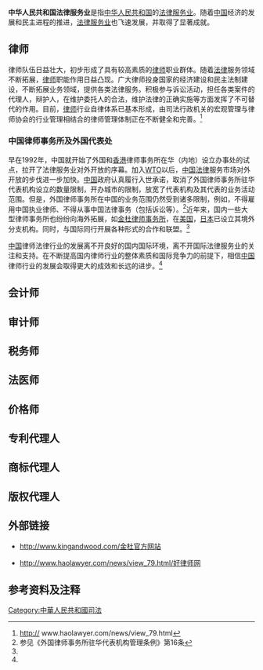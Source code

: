 '''中华人民共和国法律服务业'''是指[[中华人民共和国|中华人民共和国]]的[[法律服务业|法律服务业]]。随着[[中国|中国]]经济的发展和民主进程的推进，[[法律服务业|法律服务业]]也飞速发展，并取得了显著成就。

==律师==
律师队伍日益壮大，初步形成了具有较高素质的[[律师|律师]]职业群体。随着[[法律|法律]]服务领域不断拓展，[[律师|律师]]职能作用日益凸现。广大律师投身国家的经济建设和民主法制建设，不断拓展业务领域，提供各类法律服务。积极参与诉讼活动，担任各类案件的代理人，辩护人，在维护委托人的合法，维护法律的正确实施等方面发挥了不可替代的作用。目前，[[律师|律师]]行业自律体系已基本形成，由司法行政机关的宏观管理与律师协会的行业管理相结合的律师管理体制正在不断健全和完善。<ref name="#1">http:// www.haolawyer.com/news/view_79.html</ref>


===中国律师事务所及外国代表处===
早在1992年，中国就开始了外国和[[香港|香港]]律师事务所在华（内地）设立办事处的试点，拉开了法律服务业对外开放的序幕。加入[[WTO|WTO]]以后，[[中国|中国]][[法律|法律]]服务市场对外开放的步伐进一步加快。[[中国|中国]]政府认真履行入世承诺，取消了外国律师事务所驻华代表机构设立的数量限制，开办城市的限制，放宽了代表机构及其代表的业务活动范围。但是，外国律师事务所在中国的业务范围仍然受到诸多限制，例如，不得雇用中国执业律师、不得从事中国法律事务（包括诉讼等）。<ref>参见《外国律师事务所驻华代表机构管理条例》第16条</ref>近年来，国内一些大型律师事务所也纷纷向海外拓展，如[[金杜律师事务所|金杜律师事务所]]，在[[美国|美国]]，[[日本|日本]]已设立其境外分支机构。同时，与国际同行开展各种形式的合作和联盟。<ref name="#1"/>


[[中国|中国]]律师法律行业的发展离不开良好的国内国际环境，离不开国际法律服务业的关注和支持。在不断提高国内律师行业的整体素质和国际竞争力的前提下，相信[[中国|中国]]律师行业的发展会取得更大的成效和长远的进步。<ref name="#1"/>

==会计师==
==审计师==
==税务师==
==法医师==
==价格师==
==专利代理人==
==商标代理人==
==版权代理人==

==外部链接==
* http://www.kingandwood.com/金杜官方网站{{Dead link|date=2020年6月 |bot=InternetArchiveBot |fix-attempted=yes }}

* http://www.haolawyer.com/news/view_79.html/好律师网{{dead link|date=2017年11月 |bot=InternetArchiveBot |fix-attempted=yes }}

==参考资料及注释==
<references/>

[[Category:中華人民共和國司法|Category:中華人民共和國司法]]